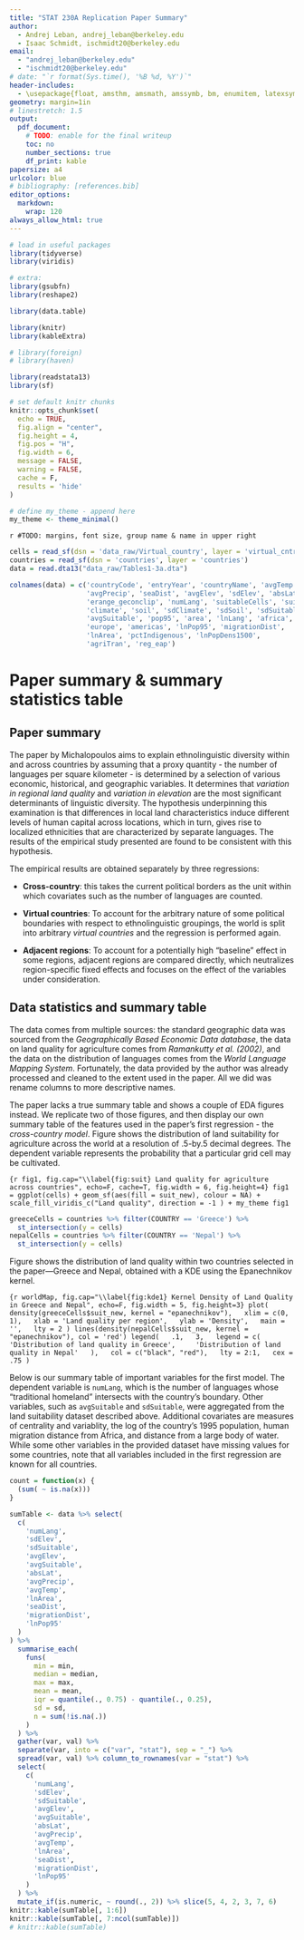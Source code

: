 ```yaml
---
title: "STAT 230A Replication Paper Summary"
author: 
  - Andrej Leban, andrej_leban@berkeley.edu
  - Isaac Schmidt, ischmidt20@berkeley.edu
email: 
  - "andrej_leban@berkeley.edu"
  - "ischmidt20@berkeley.edu"
# date: "`r format(Sys.time(), '%B %d, %Y')`"
header-includes:
  - \usepackage{float, amsthm, amsmath, amssymb, bm, enumitem, latexsym, color, minipage-marginpar, caption, multirow, verbatim}
geometry: margin=1in
# linestretch: 1.5
output:
  pdf_document:
    # TODO: enable for the final writeup
    toc: no
    number_sections: true
    df_print: kable
papersize: a4
urlcolor: blue
# bibliography: [references.bib]
editor_options:
  markdown:
    wrap: 120
always_allow_html: true
---
```


```r
# load in useful packages
library(tidyverse)
library(viridis)

# extra:
library(gsubfn)
library(reshape2)

library(data.table)

library(knitr)
library(kableExtra)

# library(foreign)
# library(haven)

library(readstata13)
library(sf)

# set default knitr chunks
knitr::opts_chunk$set(
  echo = TRUE,
  fig.align = "center",
  fig.height = 4,
  fig.pos = "H",
  fig.width = 6,
  message = FALSE,
  warning = FALSE,
  cache = F,
  results = 'hide'
)

# define my_theme - append here
my_theme <- theme_minimal()
```

`r #TODO: margins, font size, group name & name in upper right`

<!-- LaTeX preamble -->
  \newcommand{\E}{{\mathbb E}}
\newcommand{\se}{{\mathcal{E}}}
\newcommand{\R}{{\mathbb R}}
\renewcommand{\P}{{\mathbb P}}
\newcommand{\ac}{{\mathcal{A}}}
\newcommand{\A}{{\mathcal{A}}}
\newcommand{\B}{{\mathcal{B}}}
\newcommand{\T}{{\mathcal{T}}}
\newcommand{\Z}{{\mathcal{Z}}}
\newcommand{\K}{{\mathcal{K}}}
\newcommand{\lc}{{\mathcal{L}}}
\newcommand{\Ps}{{\mathcal{P}}}
\newcommand{\pa}{{\mathring{p}}}
\newcommand{\F}{{\cal F}}
\newcommand{\samp}{{\mathcal{X}}}
\newcommand{\X}{{\mathcal{X}}}
\newcommand{\hi}{{\hat{\Phi}}}

\def\qt#1{\qquad\text{#1}}

\def\argmin{\mathop{\rm argmin}}
\def\argmax{\mathop{\rm argmax}}

\setlength{\parskip}{1.4 \medskipamount}


```r
cells = read_sf(dsn = 'data_raw/Virtual_country', layer = 'virtual_cntrygrid')
countries = read_sf(dsn = 'countries', layer = 'countries')
data = read.dta13("data_raw/Tables1-3a.dta")
```

```r
colnames(data) = c('countryCode', 'entryYear', 'countryName', 'avgTemp', 
                   'avgPrecip', 'seaDist', 'avgElev', 'sdElev', 'absLat', 
                   'erange_geconclip', 'numLang', 'suitableCells', 'suitRange',
                   'climate', 'soil', 'sdClimate', 'sdSoil', 'sdSuitable', 
                   'avgSuitable', 'pop95', 'area', 'lnLang', 'africa', 
                   'europe', 'americas', 'lnPop95', 'migrationDist', 
                   'lnArea', 'pctIndigenous', 'lnPopDens1500', 
                   'agriTran', 'reg_eap')
```

# Paper summary & summary statistics table

## Paper summary

The paper by Michalopoulos aims to explain ethnolinguistic diversity within and across countries by assuming that a proxy quantity
- the number of languages per square kilometer - is determined by a selection of various economic, historical, and 
geographic variables. It determines that *variation in regional land quality* and *variation in elevation* are 
the most significant determinants of linguistic diversity. The hypothesis underpinning this examination is that differences
in local land characteristics induce different levels of human capital across locations, which in turn, gives rise to localized 
ethnicities that are characterized by separate languages. The results of the empirical study presented are found to 
be consistent with this hypothesis.

The empirical results are obtained separately by three regressions:  

* **Cross-country**: this takes the current political borders as the unit within which covariates such as the number 
  of languages are counted.

* **Virtual countries**: To account for the arbitrary nature of some political boundaries with respect to ethnolinguistic
  groupings, the world is split into arbitrary *virtual countries* and the regression is performed again.
  
* **Adjacent regions**: To account for a potentially high "baseline" effect in some regions, adjacent regions are
  compared directly, which neutralizes region-specific fixed effects and focuses on the effect of the variables under consideration.
  
<!-- Finally, in regions that have undergone a major demographic shift in the last 500 years, the explanatory power of the model -->
<!-- is found to be significantly weaker; these regions are controlled for with a dummy variable. -->

## Data statistics and summary table

The data comes from multiple sources: the standard geographic data was sourced from the *Geographically Based Economic Data database*,
the data on land quality for agriculture comes from *Ramankutty et al. (2002)*, and the data on the distribution of 
languages comes from the *World Language Mapping System*. Fortunately, the data provided by the author was already processed
and cleaned to the extent used in the paper. All we did was rename columns to more descriptive names.

The paper lacks a true summary table and shows a couple of EDA figures instead. We replicate two of those figures,
and then display our own summary table of the features used in the paper's first regression - the *cross-country model*.
Figure \ref{fig:suit} shows the distribution of land suitability for agriculture across the world at a resolution of .5-by.5 decimal degrees. 
The dependent variable represents the probability that a particular grid cell may be cultivated. 

```{r fig1, fig.cap="\\label{fig:suit} Land quality for agriculture across countries", echo=F, cache=T, fig.width = 6, fig.height=4}
fig1 = ggplot(cells) + geom_sf(aes(fill = suit_new), colour = NA) +
  scale_fill_viridis_c("Land quality", direction = -1 ) + my_theme
fig1
```

```r
greeceCells = countries %>% filter(COUNTRY == 'Greece') %>%
  st_intersection(y = cells)
nepalCells = countries %>% filter(COUNTRY == 'Nepal') %>%
  st_intersection(y = cells)
```

Figure \ref{fig:kde1} shows the distribution of land quality within two countries selected in the paper—Greece and Nepal, 
obtained with a KDE using the Epanechnikov kernel.

```{r worldMap, fig.cap="\\label{fig:kde1} Kernel Density of Land Quality in Greece and Nepal", echo=F, fig.width = 5, fig.height=3}
plot(
  density(greeceCells$suit_new, kernel = "epanechnikov"),
  xlim = c(0, 1),
  xlab = 'Land quality per region',
  ylab = 'Density',
  main = '',
  lty = 2
)
lines(density(nepalCells$suit_new, kernel = "epanechnikov"), col = 'red')
legend(
  .1,
  3,
  legend = c(
    'Distribution of land quality in Greece',
    'Distribution of land quality in Nepal'
  ),
  col = c("black", "red"),
  lty = 2:1,
  cex = .75
)
```

Below is our summary table of important variables for the first model. The dependent variable is `numLang`, which is the number of languages whose "traditional homeland" intersects with the country's boundary. Other variables, such as `avgSuitable` and `sdSuitable`, were aggregated from the land suitability dataset described above. 
Additional covariates are measures of centrality and variablity, the log of the country's 1995 population, human migration distance from Africa, and distance from a large body of water. While some other variables in the provided dataset have missing values for some countries, note that all variables included in the first regression are known for all countries.

```r
count = function(x) {
  (sum( ~ is.na(x)))
}

sumTable <- data %>% select(
  c(
    'numLang',
    'sdElev',
    'sdSuitable',
    'avgElev',
    'avgSuitable',
    'absLat',
    'avgPrecip',
    'avgTemp',
    'lnArea',
    'seaDist',
    'migrationDist',
    'lnPop95'
  )
) %>%
  summarise_each(
    funs(
      min = min,
      median = median,
      max = max,
      mean = mean,
      iqr = quantile(., 0.75) - quantile(., 0.25),
      sd = sd,
      n = sum(!is.na(.))
    )
  ) %>%
  gather(var, val) %>%
  separate(var, into = c("var", "stat"), sep = "_") %>%
  spread(var, val) %>% column_to_rownames(var = "stat") %>%
  select(
    c(
      'numLang',
      'sdElev',
      'sdSuitable',
      'avgElev',
      'avgSuitable',
      'absLat',
      'avgPrecip',
      'avgTemp',
      'lnArea',
      'seaDist',
      'migrationDist',
      'lnPop95'
    )
  ) %>%
  mutate_if(is.numeric, ~ round(., 2)) %>% slice(5, 4, 2, 3, 7, 6)
knitr::kable(sumTable[, 1:6])
knitr::kable(sumTable[, 7:ncol(sumTable)])
# knitr::kable(sumTable)
```


<!-- # Main result replication -->


<!-- # Robustness check replication -->


<!-- # "Re-analysis" -->





